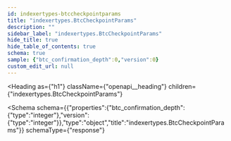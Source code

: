 ```yaml
---
id: indexertypes-btccheckpointparams
title: "indexertypes.BtcCheckpointParams"
description: ""
sidebar_label: "indexertypes.BtcCheckpointParams"
hide_title: true
hide_table_of_contents: true
schema: true
sample: {"btc_confirmation_depth":0,"version":0}
custom_edit_url: null
---
```



<Heading
  as={"h1"}
  className={"openapi__heading"}
  children={"indexertypes.BtcCheckpointParams"}
>
</Heading>





<Schema
  schema={{"properties":{"btc_confirmation_depth":{"type":"integer"},"version":{"type":"integer"}},"type":"object","title":"indexertypes.BtcCheckpointParams"}}
  schemaType={"response"}
>
  
</Schema>
            